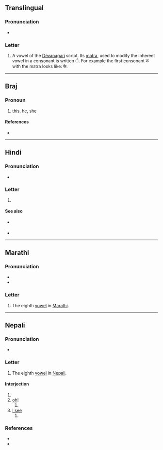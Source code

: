 {{character info}}
==Translingual==

===Pronunciation===
* {{IPA|mul|/eː/}}

===Letter===
{{mul-Deva|e}}

# A vowel of the [[Devanagari]] script. Its [[matra]], used to modify the inherent vowel in a consonant is written &#x0947;. For example the first consonant क with the matra looks like: के.

----

==Braj==

===Pronoun===
{{head|bra|pronoun}}

# [[this]], [[he]], [[she]] {{q|near}}

====References====
* {{R:bra:Reader}}

----

==Hindi==

===Pronunciation===
* {{hi-IPA}}

===Letter===
{{head|hi|letter}}

# {{n-g|the eighth [[vowel]] in [[Hindi]]}}

====See also====
* {{sense|matra}} {{l|hi|े}}
* {{list:Devanagari script letters/hi}}

----

==Marathi==

===Pronunciation===
* {{IPA|mr|/e/}}
* {{audio|mr|LL-Q1571 (mar)-नंदिनी रानडे-ए.wav|Audio}}

===Letter===
{{head|mr|letter}}

# The eighth [[vowel]] in [[Marathi]].

----

==Nepali==

===Pronunciation===
* {{ne-IPA}}

===Letter===
{{head|ne|letter}}

# The eighth [[vowel]] in [[Nepali]].

====Interjection====
{{ne-interj}}

# {{n-g|used to attract attention, used toward someone younger or lower in status than oneself.}}
# [[oh]]!
## {{n-g|An exclamation used to [[call]] [[attention]]}}
# [[I see]]
## {{n-g|An exclamation of [[understanding]], or [[realization]].}}

===References===
* {{R:ne:NepalAcademy}}
* {{R:ne:Schmidt}}
